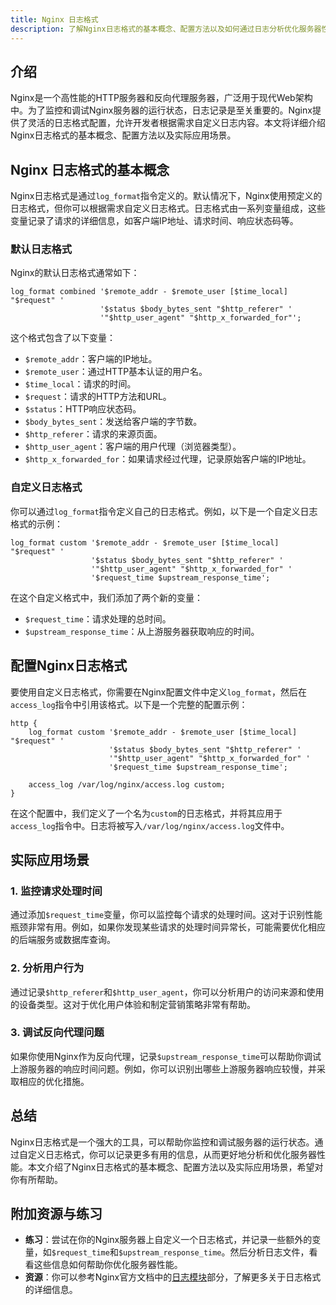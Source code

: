 ```yaml
---
title: Nginx 日志格式
description: 了解Nginx日志格式的基本概念、配置方法以及如何通过日志分析优化服务器性能。
---
```


## 介绍

Nginx是一个高性能的HTTP服务器和反向代理服务器，广泛用于现代Web架构中。为了监控和调试Nginx服务器的运行状态，日志记录是至关重要的。Nginx提供了灵活的日志格式配置，允许开发者根据需求自定义日志内容。本文将详细介绍Nginx日志格式的基本概念、配置方法以及实际应用场景。

## Nginx 日志格式的基本概念

Nginx日志格式是通过`log_format`指令定义的。默认情况下，Nginx使用预定义的日志格式，但你可以根据需求自定义日志格式。日志格式由一系列变量组成，这些变量记录了请求的详细信息，如客户端IP地址、请求时间、响应状态码等。

### 默认日志格式

Nginx的默认日志格式通常如下：

```nginx
log_format combined '$remote_addr - $remote_user [$time_local] "$request" '
                    '$status $body_bytes_sent "$http_referer" '
                    '"$http_user_agent" "$http_x_forwarded_for"';
```

这个格式包含了以下变量：

- `$remote_addr`：客户端的IP地址。
- `$remote_user`：通过HTTP基本认证的用户名。
- `$time_local`：请求的时间。
- `$request`：请求的HTTP方法和URL。
- `$status`：HTTP响应状态码。
- `$body_bytes_sent`：发送给客户端的字节数。
- `$http_referer`：请求的来源页面。
- `$http_user_agent`：客户端的用户代理（浏览器类型）。
- `$http_x_forwarded_for`：如果请求经过代理，记录原始客户端的IP地址。

### 自定义日志格式

你可以通过`log_format`指令定义自己的日志格式。例如，以下是一个自定义日志格式的示例：

```nginx
log_format custom '$remote_addr - $remote_user [$time_local] "$request" '
                  '$status $body_bytes_sent "$http_referer" '
                  '"$http_user_agent" "$http_x_forwarded_for" '
                  '$request_time $upstream_response_time';
```

在这个自定义格式中，我们添加了两个新的变量：

- `$request_time`：请求处理的总时间。
- `$upstream_response_time`：从上游服务器获取响应的时间。

## 配置Nginx日志格式

要使用自定义日志格式，你需要在Nginx配置文件中定义`log_format`，然后在`access_log`指令中引用该格式。以下是一个完整的配置示例：

```nginx
http {
    log_format custom '$remote_addr - $remote_user [$time_local] "$request" '
                      '$status $body_bytes_sent "$http_referer" '
                      '"$http_user_agent" "$http_x_forwarded_for" '
                      '$request_time $upstream_response_time';

    access_log /var/log/nginx/access.log custom;
}
```

在这个配置中，我们定义了一个名为`custom`的日志格式，并将其应用于`access_log`指令中。日志将被写入`/var/log/nginx/access.log`文件中。

## 实际应用场景

### 1. 监控请求处理时间

通过添加`$request_time`变量，你可以监控每个请求的处理时间。这对于识别性能瓶颈非常有用。例如，如果你发现某些请求的处理时间异常长，可能需要优化相应的后端服务或数据库查询。

### 2. 分析用户行为

通过记录`$http_referer`和`$http_user_agent`，你可以分析用户的访问来源和使用的设备类型。这对于优化用户体验和制定营销策略非常有帮助。

### 3. 调试反向代理问题

如果你使用Nginx作为反向代理，记录`$upstream_response_time`可以帮助你调试上游服务器的响应时间问题。例如，你可以识别出哪些上游服务器响应较慢，并采取相应的优化措施。

## 总结

Nginx日志格式是一个强大的工具，可以帮助你监控和调试服务器的运行状态。通过自定义日志格式，你可以记录更多有用的信息，从而更好地分析和优化服务器性能。本文介绍了Nginx日志格式的基本概念、配置方法以及实际应用场景，希望对你有所帮助。

## 附加资源与练习

- **练习**：尝试在你的Nginx服务器上自定义一个日志格式，并记录一些额外的变量，如`$request_time`和`$upstream_response_time`。然后分析日志文件，看看这些信息如何帮助你优化服务器性能。
- **资源**：你可以参考Nginx官方文档中的[日志模块](https://nginx.org/en/docs/http/ngx_http_log_module.html)部分，了解更多关于日志格式的详细信息。
